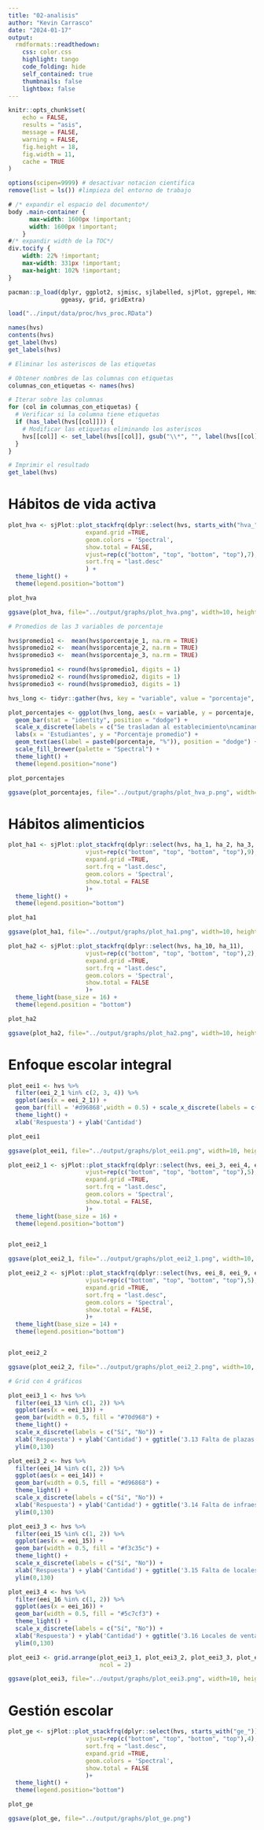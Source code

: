 ```yaml
---
title: "02-analisis"
author: "Kevin Carrasco"
date: "2024-01-17"
output:
  rmdformats::readthedown:
    css: color.css
    highlight: tango
    code_folding: hide
    self_contained: true
    thumbnails: false
    lightbox: false
---
```


```r
knitr::opts_chunk$set(
	echo = FALSE,
	results = "asis",
	message = FALSE,
	warning = FALSE, 
	fig.height = 18, 
	fig.width = 11, 
	cache = TRUE
)

options(scipen=9999) # desactivar notacion cientifica
remove(list = ls()) #limpieza del entorno de trabajo
```

```css
# /* expandir el espacio del documento*/
body .main-container {
      max-width: 1600px !important;
      width: 1600px !important;
    }
#/* expandir width de la TOC*/
div.tocify {
    width: 22% !important;
    max-width: 331px !important;
    max-height: 102% !important;
}
```

```r
pacman::p_load(dplyr, ggplot2, sjmisc, sjlabelled, sjPlot, ggrepel, Hmisc, tidyverse, memisc, codebook,
               ggeasy, grid, gridExtra)

```

```r
load("../input/data/proc/hvs_proc.RData")
```
```r
names(hvs)
contents(hvs)
get_label(hvs)
get_labels(hvs)
```


```r
# Eliminar los asteriscos de las etiquetas

# Obtener nombres de las columnas con etiquetas
columnas_con_etiquetas <- names(hvs)

# Iterar sobre las columnas
for (col in columnas_con_etiquetas) {
  # Verificar si la columna tiene etiquetas
  if (has_label(hvs[[col]])) {
    # Modificar las etiquetas eliminando los asteriscos
    hvs[[col]] <- set_label(hvs[[col]], gsub("\\*", "", label(hvs[[col]])))
  }
}

# Imprimir el resultado
get_label(hvs)


```


# Hábitos de vida activa

```r

plot_hva <- sjPlot::plot_stackfrq(dplyr::select(hvs, starts_with("hva_")),
                      expand.grid =TRUE,
                      geom.colors = 'Spectral',
                      show.total = FALSE, 
                      vjust=rep(c("bottom", "top", "bottom", "top"),7),
                      sort.frq = "last.desc"
                      ) +
  theme_light() +
  theme(legend.position="bottom")

plot_hva

ggsave(plot_hva, file="../output/graphs/plot_hva.png", width=10, height=8)
```

```r

# Promedios de las 3 variables de porcentaje

hvs$promedio1 <-  mean(hvs$porcentaje_1, na.rm = TRUE)
hvs$promedio2 <-  mean(hvs$porcentaje_2, na.rm = TRUE)
hvs$promedio3 <-  mean(hvs$porcentaje_3, na.rm = TRUE)

hvs$promedio1 <- round(hvs$promedio1, digits = 1)
hvs$promedio2 <- round(hvs$promedio2, digits = 1)
hvs$promedio3 <- round(hvs$promedio3, digits = 1)

hvs_long <- tidyr::gather(hvs, key = "variable", value = "porcentaje", promedio1, promedio2, promedio3)

plot_porcentajes <- ggplot(hvs_long, aes(x = variable, y = porcentaje, fill = variable)) +
  geom_bar(stat = "identity", position = "dodge") +
  scale_x_discrete(labels = c("Se trasladan al establecimiento\ncaminando o en bicicleta", "Practican deportes de manera extraprogramática\nen el establecimiento", "Practican deportes de\nmanera extraprogramática\nfuera del establecimiento")) +
  labs(x = 'Estudiantes', y = "Porcentaje promedio") + 
  geom_text(aes(label = paste0(porcentaje, "%")), position = "dodge") +
  scale_fill_brewer(palette = "Spectral") +
  theme_light() +
  theme(legend.position="none")

plot_porcentajes

ggsave(plot_porcentajes, file="../output/graphs/plot_hva_p.png", width=10, height=8)

```


# Hábitos alimenticios

```r
plot_ha1 <- sjPlot::plot_stackfrq(dplyr::select(hvs, ha_1, ha_2, ha_3, ha_4, ha_5, ha_6, ha_7, ha_8, ha_9),
                      vjust=rep(c("bottom", "top", "bottom", "top"),9),
                      expand.grid =TRUE,
                      sort.frq = "last.desc",
                      geom.colors = 'Spectral',
                      show.total = FALSE
                      )+
  theme_light() +
  theme(legend.position="bottom")

plot_ha1

ggsave(plot_ha1, file="../output/graphs/plot_ha1.png", width=10, height=8)
```

```r
plot_ha2 <- sjPlot::plot_stackfrq(dplyr::select(hvs, ha_10, ha_11),
                      vjust=rep(c("bottom", "top", "bottom", "top"),2),
                      expand.grid =TRUE,
                      sort.frq = "last.desc",
                      geom.colors = 'Spectral',
                      show.total = FALSE
                      )+
  theme_light(base_size = 16) +
  theme(legend.position = "bottom")

plot_ha2

ggsave(plot_ha2, file="../output/graphs/plot_ha2.png", width=10, height=8)

```

# Enfoque escolar integral

```r
plot_eei1 <- hvs %>% 
  filter(eei_2_1 %in% c(2, 3, 4)) %>% 
  ggplot(aes(x = eei_2_1)) + 
  geom_bar(fill = '#d96868',width = 0.5) + scale_x_discrete(labels = c("Casi nada", "Algo", "Mucho")) +
  theme_light() +
  xlab('Respuesta') + ylab('Cantidad')

plot_eei1

ggsave(plot_eei1, file="../output/graphs/plot_eei1.png", width=10, height=8)
```

```r

plot_eei2_1 <- sjPlot::plot_stackfrq(dplyr::select(hvs, eei_3, eei_4, eei_5, eei_6, eei_7),
                      vjust=rep(c("bottom", "top", "bottom", "top"),5),
                      expand.grid =TRUE,
                      sort.frq = "last.desc",
                      geom.colors = 'Spectral',
                      show.total = FALSE,
                      )+
  theme_light(base_size = 16) +
  theme(legend.position="bottom")


plot_eei2_1

ggsave(plot_eei2_1, file="../output/graphs/plot_eei2_1.png", width=10, height=8)

```

```r

plot_eei2_2 <- sjPlot::plot_stackfrq(dplyr::select(hvs, eei_8, eei_9, eei_10, eei_11, eei_12),
                      vjust=rep(c("bottom", "top", "bottom", "top"),5),
                      expand.grid =TRUE,
                      sort.frq = "last.desc",
                      geom.colors = 'Spectral',
                      show.total = FALSE,
                      )+
  theme_light(base_size = 14) +
  theme(legend.position="bottom")


plot_eei2_2

ggsave(plot_eei2_2, file="../output/graphs/plot_eei2_2.png", width=10, height=8)

```


```r
# Grid con 4 gráficos

plot_eei3_1 <- hvs %>% 
  filter(eei_13 %in% c(1, 2)) %>%
  ggplot(aes(x = eei_13)) + 
  geom_bar(width = 0.5, fill = "#70d968") +
  theme_light() + 
  scale_x_discrete(labels = c("Sí", "No")) + 
  xlab('Respuesta') + ylab('Cantidad') + ggtitle('3.13 Falta de plazas o áreas verdes') +
  ylim(0,130)

plot_eei3_2 <- hvs %>% 
  filter(eei_14 %in% c(1, 2)) %>%
  ggplot(aes(x = eei_14)) + 
  geom_bar(width = 0.5, fill = "#d96868") +
  theme_light() + 
  scale_x_discrete(labels = c("Sí", "No")) + 
  xlab('Respuesta') + ylab('Cantidad') + ggtitle('3.14 Falta de infraestructura deportiva') +
  ylim(0,130)

plot_eei3_3 <- hvs %>% 
  filter(eei_15 %in% c(1, 2)) %>%
  ggplot(aes(x = eei_15)) + 
  geom_bar(width = 0.5, fill = "#f3c35c") +
  theme_light() + 
  scale_x_discrete(labels = c("Sí", "No")) + 
  xlab('Respuesta') + ylab('Cantidad') + ggtitle('3.15 Falta de locales de alimentos saludables') +
  ylim(0,130)

plot_eei3_4 <- hvs %>% 
  filter(eei_16 %in% c(1, 2)) %>%
  ggplot(aes(x = eei_16)) + 
  geom_bar(width = 0.5, fill = "#5c7cf3") +
  theme_light() + 
  scale_x_discrete(labels = c("Sí", "No")) + 
  xlab('Respuesta') + ylab('Cantidad') + ggtitle('3.16 Locales de venta de comida rápida o chatarra') +
  ylim(0,130)

plot_eei3 <- grid.arrange(plot_eei3_1, plot_eei3_2, plot_eei3_3, plot_eei3_4,
                          ncol = 2)

ggsave(plot_eei3, file="../output/graphs/plot_eei3.png", width=10, height=8)

```


# Gestión escolar

```r
plot_ge <- sjPlot::plot_stackfrq(dplyr::select(hvs, starts_with("ge_")),
                      vjust=rep(c("bottom", "top", "bottom", "top"),4),
                      sort.frq = "last.desc",
                      expand.grid =TRUE,
                      geom.colors = 'Spectral',
                      show.total = FALSE
                      )+
  theme_light() +
  theme(legend.position="bottom")

plot_ge

ggsave(plot_ge, file="../output/graphs/plot_ge.png")
```


